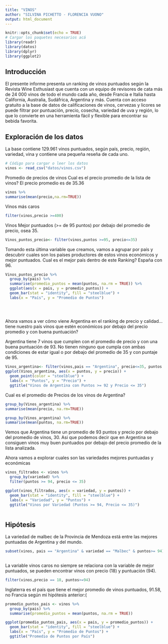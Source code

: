 ```yaml
---
title: "VINOS"
author: "SILVINA PICHETTO - FLORENCIA VUONO"
output: html_document
---
```



```r
knitr::opts_chunk$set(echo = TRUE)
# Cargar los paquetes necesarios acá
library(readr)
library(datos)
library(dplyr)
library(ggplot2)
```


## Introducción

El presente informe presenta un ranking de vinos puntuados según la Revista Wine Esthusiast que cuenta con un equipo de revisores de cata más de 24 000 vinos de todo el mundo cada año, desde Francia e Italia hasta California, Australia, Sudáfrica, Argentina y más. Cuenta con acceso gratuito a la base de datos de calificaciones de vinos, cervezas y licores se puede filtrar por puntuación, precio, cosecha, variedad de uva y región, lo que lo convierte en una herramienta fácil y flexible para encontrar su bebida favorita.

## Exploración de los datos

La base contiene 129.961 vinos puntuados, según país, precio, región, variedad, vina y contiene una pequeña reseña de cada uno.
```r
# Código para cargar o leer los datos
vinos <- read_csv("datos/vinos.csv")
```

Promedio de precios de vinos 
Cual es el precio promedio de la lista de vinos?
El precio promedio es de 35.36


```r
vinos %>% 
summarise(mean(precio,na.rm=TRUE))


```


Vinos más caros

```r
filter(vinos,precio >=400)

```

Vinos Mejor puntuados (>= de 95 puntos) por debajo del promedio de precio, osea 35.

```r
Vinos_puntos_precio<- filter(vinos,puntos >=95, precio<=35)

```

Tomando esta última variable que creamos, vamos a agrupar por país y descubrir cuales son los países productores de estos vinos económicos y mejor puntuados. Cual es el mejor país dentro de este Ranking? España con 96.


```r
Vinos_puntos_precio %>%
  group_by(pais) %>%
  summarise(promedio_puntos = mean(puntos, na.rm = TRUE)) %>% 
  ggplot(aes(x = pais, y = promedio_puntos)) +
  geom_bar(stat = "identity", fill = "steelblue") +
  labs(x = "País", y = "Promedio de Puntos") 
 
 
  

```


Ahora vamos a ver cómo viene Argentina en el ranking de precio y calidad...tiene nuestro país vinos que estén económicos por debajo del precio promedio y con buena puntuación? 

Argentina tiene 7 vinos que cumplen con el promedio de precio y con una buena puntuación de 93. No tienen ninguno que cumpla con ambas condiciones de estar igual o por debajo del promedio de 35 y con puntaje de 95.


```r
Vinos_argentina<- filter(vinos,pais == "Argentina", precio<=35, puntos >= 93 ) 
ggplot(Vinos_argentina, aes(x = puntos, y = precio)) +
  geom_point(color = "steelblue") +
  labs(x = "Puntos", y = "Precio") +
  ggtitle("Vinos de Argentina con Puntos >= 92 y Precio <= 35")
```


Cual es el promedio de Precios de los vinos de Argentina?


```r

group_by(Vinos_argentina) %>% 
summarise(mean(precio, na.rm=TRUE))

```


```r
group_by(Vinos_argentina) %>% 
summarise(mean(puntos, na.rm=TRUE))

```

Vemos que Argentina tiene un promedio de 93 puntos y precio por debajo del promedio de vinos, 30. Asi que podemos decir que en Argentina se consiguen vinos muy buen puntuados por debajo del precio promedio de la lista analizada.


Ahora vamos a explorar cuales son las variedades mejores puntuadas y económicas

```r
vinos_filtrados <- vinos %>%
  group_by(variedad) %>%
  filter(puntos >= 94, precio <= 35)

ggplot(vinos_filtrados, aes(x = variedad, y = puntos)) +
  geom_bar(stat = "identity", fill = "steelblue") +
  labs(x = "Variedad", y = "Puntos") +
  ggtitle("Vinos por Variedad (Puntos >= 94, Precio <= 35)")



```

## Hipótesis

La variedad de malbec de la Provincia de Mendoza está entre las mejores puntuadas de Argentina y del mundo.


```r

subset(vinos, pais == "Argentina" & variedad == "Malbec" & puntos>= 94) 
  
```



La variable  vinos caros no siempre se relaciona con la variable de mejor puntuados, se pueden encontrar vinos con precio (18) y puntuación (94).


```r
filter(vinos,precio == 18, puntos>=94)


```

Inglaterra es el  país que tiene el mejor promedio de vinos puntuados, 91.58, no Francia según mi hipótesis anterior:(



```r
promedio_puntos_pais <- vinos %>%
  group_by(pais) %>%
  summarise(promedio_puntos = mean(puntos, na.rm = TRUE))

ggplot(promedio_puntos_pais, aes(x = pais, y = promedio_puntos)) +
  geom_bar(stat = "identity", fill = "steelblue") +
  labs(x = "País", y = "Promedio de Puntos") +
  ggtitle("Promedio de Puntos por País")

```







